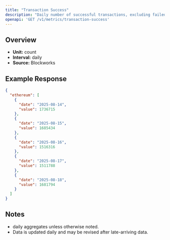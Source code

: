 ```yaml
---
title: "Transaction Success"
description: "Daily number of successful transactions, excluding failed transactions."
openapi: 'GET /v1/metrics/transaction-success'
---
```


## Overview

- **Unit:** count
- **Interval:** daily
- **Source:** Blockworks

## Example Response

```json
{
  "ethereum": [
    {
      "date": "2025-08-14",
      "value": 1736715
    },
    {
      "date": "2025-08-15",
      "value": 1685434
    },
    {
      "date": "2025-08-16",
      "value": 1516316
    },
    {
      "date": "2025-08-17",
      "value": 1511788
    },
    {
      "date": "2025-08-18",
      "value": 1681794
    }
  ]
}
```

## Notes
- daily aggregates unless otherwise noted.
- Data is updated daily and may be revised after late-arriving data.

